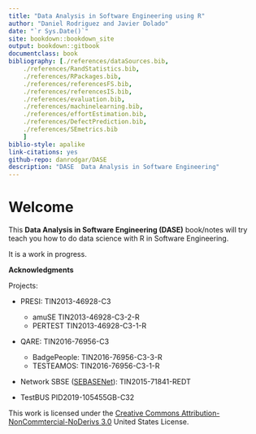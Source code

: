 ```yaml
--- 
title: "Data Analysis in Software Engineering using R"
author: "Daniel Rodriguez and Javier Dolado"
date: "`r Sys.Date()`"
site: bookdown::bookdown_site
output: bookdown::gitbook
documentclass: book
bibliography: [./references/dataSources.bib,
    ./references/RandStatistics.bib,
    ./references/RPackages.bib,
    ./references/referencesFS.bib,
    ./references/referencesIS.bib,
    ./references/evaluation.bib,
    ./references/machinelearning.bib,    
    ./references/effortEstimation.bib,
    ./references/DefectPrediction.bib,
    ./references/SEmetrics.bib
    ]
biblio-style: apalike
link-citations: yes
github-repo: danrodgar/DASE
description: "DASE  Data Analysis in Software Engineering"
---
```


# Welcome {-}

This __Data Analysis in Software Engineering (DASE)__ book/notes will try teach you how to do data science with R in Software Engineering. 

It is a work in progress.

**Acknowledgments**

Projects:

* PRESI: TIN2013-46928-C3
    + amuSE TIN2013-46928-C3-2-R
    + PERTEST TIN2013-46928-C3-1-R

* QARE: TIN2016-76956-C3
    + BadgePeople: TIN2016-76956-C3-3-R
    + TESTEAMOS: TIN2016-76956-C3-1-R

* Network SBSE ([SEBASENet](https://www.uco.es/investigacion/proyectos/SEBASENet/index.php?title=P%C3%A1gina_principal)): TIN2015-71841-REDT

* TestBUS PID2019-105455GB-C32

This work is licensed under the [Creative Commons Attribution-NonCommtercial-NoDerivs 3.0](http://creativecommons.org/licenses/by-nc-nd/3.0/us/) United States License. 
